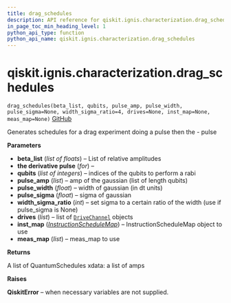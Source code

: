 ```yaml
---
title: drag_schedules
description: API reference for qiskit.ignis.characterization.drag_schedules
in_page_toc_min_heading_level: 1
python_api_type: function
python_api_name: qiskit.ignis.characterization.drag_schedules
---
```


# qiskit.ignis.characterization.drag\_schedules

<span id="qiskit.ignis.characterization.drag_schedules" />

`drag_schedules(beta_list, qubits, pulse_amp, pulse_width, pulse_sigma=None, width_sigma_ratio=4, drives=None, inst_map=None, meas_map=None)` [GitHub](https://github.com/qiskit-community/qiskit-ignis/tree/stable/0.6/qiskit/ignis/characterization/calibrations/pulse_schedules.py "view source code")

Generates schedules for a drag experiment doing a pulse then the - pulse

**Parameters**

*   **beta\_list** (*list of floats*) – List of relative amplitudes
*   **the derivative pulse** (*for*) –
*   **qubits** (*list of integers*) – indices of the qubits to perform a rabi
*   **pulse\_amp** (*list*) – amp of the gaussian (list of length qubits)
*   **pulse\_width** (*float*) – width of gaussian (in dt units)
*   **pulse\_sigma** (*float*) – sigma of gaussian
*   **width\_sigma\_ratio** (*int*) – set sigma to a certain ratio of the width (use if pulse\_sigma is None)
*   **drives** (*list*) – list of [`DriveChannel`](qiskit.pulse.DriveChannel "qiskit.pulse.DriveChannel") objects
*   **inst\_map** ([*InstructionScheduleMap*](qiskit.pulse.InstructionScheduleMap "qiskit.pulse.InstructionScheduleMap")) – InstructionScheduleMap object to use
*   **meas\_map** (*list*) – meas\_map to use

**Returns**

A list of QuantumSchedules xdata: a list of amps

**Raises**

**QiskitError** – when necessary variables are not supplied.

